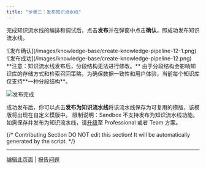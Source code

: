 ```yaml
---
title: "步骤三：发布知识流水线"
---
```


完成知识流水线的编排和调试后，点击**发布**并在弹窗中点击**确认**，即成功发布知识流水线。

<div style={{display: 'flex', flexWrap: 'wrap', gap: '30px'}}>
  <div style={{flex: 1, minWidth: '200px'}}>
    ![发布确认](/images/knowledge-base/create-knowledge-pipeline-12-1.png)
  </div>
  <div style={{flex: 2, minWidth: '300px'}}>
    ![发布成功](/images/knowledge-base/create-knowledge-pipeline-12.png)
  </div>
</div>

<Warning>
  **注意：知识流水线发布后，分段结构无法进行修改。**
  由于分段结构会影响知识库的存储方式和检索召回策略，为确保数据一致性和用户体验，当前每个知识库仅支持**一种分段结构**。
</Warning>

![发布完成](/images/knowledge-base/create-knowledge-pipeline-13.png)

成功发布后，你可以点击**发布为知识流水线**将该流水线保存为可复用的模版，该模版将出现在自定义模版中。
<Warning>
    限制说明：Sandbox 不支持发布为知识流水线功能。如需保存并发布为知识流水线，请[升级](https://dify.ai/pricing)至 Professional 或者 Team 方案。
</Warning>

{/*
Contributing Section
DO NOT edit this section!
It will be automatically generated by the script.
*/}

---

[编辑此页面](https://github.com/langgenius/dify-docs/edit/main/zh-hans/guides/knowledge-base/knowledge-pipeline/publish-knowledge-pipeline.mdx) | [报告问题](https://github.com/langgenius/dify-docs/issues/new?template=docs.yml)